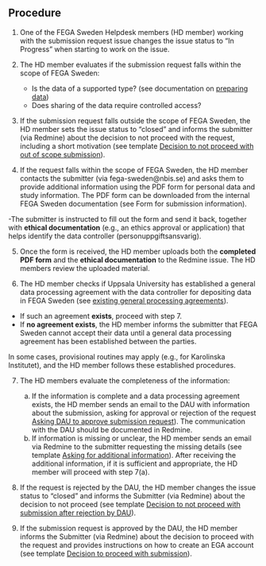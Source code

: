 
## Procedure

1.  One of the FEGA Sweden Helpdesk members (HD member) working with the submission request issue changes the issue status to “In Progress” when starting to work on the issue.

2.  The HD member evaluates if the submission request falls within the scope of FEGA Sweden:

    -   Is the data of a supported type? (see documentation on [preparing data](https://fega.nbis.se/submission/preparing-data.html))
    -   Does sharing of the data require controlled access?

3.  If the submission request falls outside the scope of FEGA Sweden, the HD member sets the issue status to “closed” and informs the submitter (via Redmine) about the decision to not proceed with the request, including a short motivation (see template [Decision to not proceed with out of scope submission](../text-templates/submission-text-templates.html#decision-to-not-proceed-with-out-of-scope-submission)).

4.  If the request falls within the scope of FEGA Sweden, the HD member contacts the submitter (via fega-sweden@nbis.se) and asks them to provide additional information using the PDF form for personal data and study information. The PDF form can be downloaded from the internal FEGA Sweden documentation (see Form for submission information).

-The submitter is instructed to fill out the form and send it back, together with **ethical documentation** (e.g., an ethics approval or application) that helps identify the data controller (personuppgiftsansvarig).

5.  Once the form is received, the HD member uploads both the **completed PDF form** and the **ethical documentation** to the Redmine issue. The HD members review the uploaded material.

6.  The HD member checks if Uppsala University has established a general data processing agreement with the data controller for depositing data in FEGA Sweden (see [existing general processing agreements](https://fega.nbis.se/submission/complying-with-gdpr.html#do-you-have-a-data-processing-agreement-with-us)). 

- If such an agreement **exists**, proceed with step 7.
- If **no agreement exists**, the HD member informs the submitter that FEGA Sweden cannot accept their data until a general data processing agreement has been established between the parties.

In some cases, provisional routines may apply (e.g., for Karolinska Institutet), and the HD member follows these established procedures.

7.  The HD members evaluate the completeness of the information:

    a. If the information is complete and a data processing agreement exists, the HD member sends an email to the DAU with information about the submission, asking for approval or rejection of the request [Asking DAU to approve submission request](../text-templates/submission-text-templates.qmd#asking-dau-to-approve-submission-request)). The communication with the DAU should be documented in Redmine.
    b.  If information is missing or unclear, the HD member sends an email via Redmine to the submitter requesting the missing details (see template [Asking for additional information](../text-templates/submission-text-templates.qmd#asking-for-additional-information)). After receiving the additional information, if it is sufficient and appropriate, the HD member will proceed with step 7(a).

8.  If the request is rejected by the DAU, the HD member changes the issue status to “closed” and informs the Submitter (via Redmine) about the decision to not proceed (see template [Decision to not proceed with submission after rejection by DAU](../text-templates/submission-text-templates.html#decision-to-not-proceed-with-submission-after-rejection-by-dau)).

9.  If the submission request is approved by the DAU, the HD member informs the Submitter (via Redmine) about the decision to proceed with the request and provides instructions on how to create an EGA account  (see template [Decision to proceed with submission](../text-templates/submission-text-templates.qmd#decision-to-proceed-with-submission)).
